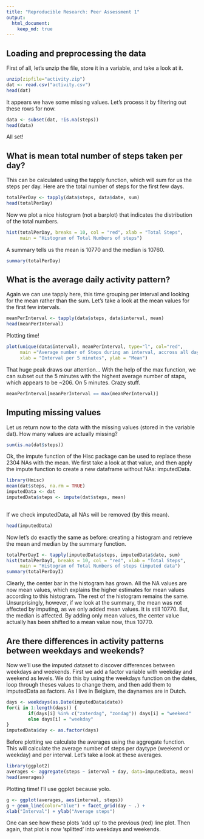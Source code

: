 ```yaml
---
title: "Reproducible Research: Peer Assessment 1"
output: 
  html_document:
    keep_md: true
---
```



## Loading and preprocessing the data
First of all, let's unzip the file, store it in a variable, and take a look at it.
```r
unzip(zipfile="activity.zip")
dat <- read.csv("activity.csv")
head(dat)
```
It appears we have some missing values. Let's process it by filtering out these rows for now.
```r
data <- subset(dat, !is.na(steps))
head(data)

```
All set!

## What is mean total number of steps taken per day?
This can be calculated using the tapply function, which will sum for us the steps per day. Here are the total number of steps for the first few days.
```r
totalPerDay <- tapply(data$steps, data$date, sum)
head(totalPerDay)
```

Now we plot a nice histogram (not a barplot) that indicates the distribution of the total numbers.
```r
hist(totalPerDay, breaks = 10, col = "red", xlab = "Total Steps", 
     main = "Histogram of Total Numbers of steps")
```

A summary tells us the mean is 10770 and the median is 10760.
```r
summary(totalPerDay)

```

## What is the average daily activity pattern?
Again we can use tapply here, this time grouping per interval and looking for the mean rather than the sum. Let's take a look at the mean values for the first few intervals. 
```r
meanPerInterval <- tapply(data$steps, data$interval, mean)
head(meanPerInterval)

```

Plotting time!
```r
plot(unique(data$interval), meanPerInterval, type="l", col="red", 
     main ="Average number of Steps during an interval, accross all days",
     xlab = "Interval per 5 minutes", ylab = "Mean")

```

That huge peak draws our attention... With the help of the max function, we can subset out the 5 minutes with the highest average number of staps, which appears to be ~206. On 5 minutes. Crazy stuff.
```r
meanPerInterval[meanPerInterval == max(meanPerInterval)]

```
## Imputing missing values
Let us return now to the data with the missing values (stored in the variable dat). How many values are actually missing?
```r
sum(is.na(dat$steps))
```

Ok, the impute function of the Hisc package can be used to replace these 2304 NAs with the mean. We first take a look at that value, and then apply the impute function to create a new dataframe without NAs: imputedData.
```r
library(Hmisc)
mean(dat$steps, na.rm = TRUE)
imputedData <- dat
imputedData$steps <- impute(dat$steps, mean)
        
```

If we check imputedData, all NAs will be removed (by this mean).
```r
head(imputedData)
```

Now let's do exactly the same as before: creating a histogram and retrieve the mean and median by the summary function.
```r
totalPerDayI <- tapply(imputedData$steps, imputedData$date, sum)
hist(totalPerDayI, breaks = 10, col = "red", xlab = "Total Steps", 
     main = "Histogram of Total Numbers of steps (imputed data")
summary(totalPerDayI)

```
Clearly, the center bar in the histogram has grown. All the NA values are now mean values, which explains the higher estimates for mean values according to this histogram. The rest of the histogram remains the same. Unsurprisingly, however, if we look at the summary, the mean was not affected by imputing, as we only added mean values. It is still 10770. But, the median is affected. By adding only mean values, the center value actually has been shifted to a mean value now, thus 10770.

## Are there differences in activity patterns between weekdays and weekends?
Now we'll use the imputed dataset to discover differences between weekdays and weekends. First we add a factor variable with weekday and weekend as levels. We do this by using the weekdays function on the dates, loop through theses values to change them, and then add them to imputedData as factors. As I live in Belgium, the daynames are in Dutch.
```r
days <- weekdays(as.Date(imputedData$date))
for(i in 1:length(days)) {
        if(days[i] %in% c("zaterdag", "zondag")) days[i] = "weekend"
        else days[i] = "weekday"
}
imputedData$day <- as.factor(days)
```

Before plotting we calculate the averages using the aggregate function. This will calculate the average number of steps per daytype (weekend or weekday) and per interval. Let's take a look at these averages.
```r
library(ggplot2)
averages <- aggregate(steps ~ interval + day, data=imputedData, mean)
head(averages)
```

Plotting time! I'll use ggplot because yolo.
```r
g <- ggplot(averages, aes(interval, steps))
g + geom_line(color="blue") + facet_grid(day ~ .) +
xlab("Interval") + ylab("Average steps")
```

One can see how these plots 'add up' to the previous (red) line plot. Then again, that plot is now 'splitted' into weekdays and weekends.


